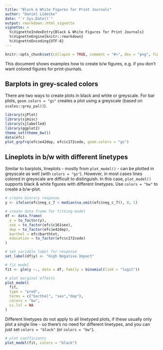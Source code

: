 ---
title: "Black & White Figures for Print Journals"
author: "Daniel Lüdecke"
date: "`r Sys.Date()`"
output: rmarkdown::html_vignette
vignette: >
  %\VignetteIndexEntry{Black & White Figures for Print Journals}
  %\VignetteEngine{knitr::rmarkdown}
  %\VignetteEncoding{UTF-8}
---
```{r echo = FALSE}
knitr::opts_chunk$set(collapse = TRUE, comment = "#>", dev = "png", fig.width = 7, fig.height = 5, message = FALSE, warning = FALSE)
```

This document shows examples how to create b/w figures, e.g. if you don't want colored figures for print-journals.

## Barplots in grey-scaled colors

There are two ways to create plots in black and white or greyscale. For bar plots, `geom.colors = "gs"` creates a plot using a greyscale (based on `scales::grey_pal()`).

```{r}
library(sjPlot)
library(sjmisc)
library(sjlabelled)
library(ggplot2)
theme_set(theme_bw())
data(efc)
plot_grpfrq(efc$e42dep, efc$c172code, geom.colors = "gs")
```

## Lineplots in b/w with different linetypes

Similar to barplots, lineplots - mostly from `plot_model()` - can be plotted in greyscale as well (with `colors = "gs"`). However, in most cases lines colored in greyscale are difficult to distinguish. In this case, `plot_model()` supports black & white figures with different linetypes. Use `colors = "bw"` to create a b/w-plot.

```{r}
# create binrary response
y <- ifelse(efc$neg_c_7 < median(na.omit(efc$neg_c_7)), 0, 1)

# create data frame for fitting model
df <- data.frame(
  y = to_factor(y),
  sex = to_factor(efc$c161sex),
  dep = to_factor(efc$e42dep),
  barthel = efc$barthtot,
  education = to_factor(efc$c172code)
)

# set variable label for response
set_label(df$y) <- "High Negative Impact"

# fit model
fit <- glm(y ~., data = df, family = binomial(link = "logit"))

# plot marginal effects
plot_model(
  fit, 
  type = "pred", 
  terms = c("barthel", "sex","dep"), 
  colors = "bw",
  ci.lvl = NA
)
```

Different linetypes do not apply to all linetyped plots, if these usually only plot a single line - so there's no need for different linetypes, and you can just set `colors = "black"` (or `colors = "bw"`).

```{r}
# plot coefficients
plot_model(fit, colors = "black")
```
